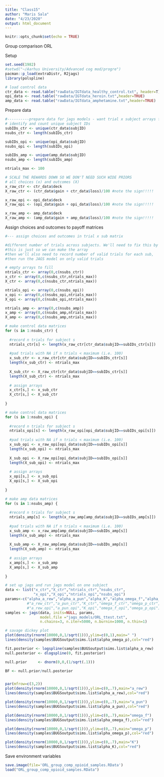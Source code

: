 ```yaml
---
title: "Class15"
author: "Maris Sala"
date: "4/23/2020"
output: html_document
---
```


```r
knitr::opts_chunk$set(echo = TRUE)
```

Group comparison ORL

Setup
```r
set.seed(1982)
#setwd("~/Aarhus University/Advanced cog mod/progre")
pacman::p_load(extraDistr, R2jags)
library(polspline)

# load control data
ctr_data <- read.table("rawData/IGTdata_healthy_control.txt", header=T)
opi_data <- read.table("rawData/IGTdata_heroin.txt",header=TRUE)
amp_data <- read.table("rawData/IGTdata_amphetamine.txt",header=TRUE)
```

Prepare data
```r
#----------prepare data for jags models - want trial x subject arrays for choice, gain, and loss ----
# identify and count unique subject IDs
subIDs_ctr <- unique(ctr_data$subjID)
nsubs_ctr <- length(subIDs_ctr)

subIDs_opi <- unique(opi_data$subjID)
nsubs_opi <- length(subIDs_opi)

subIDs_amp <- unique(amp_data$subjID)
nsubs_amp <- length(subIDs_amp)

ntrials_max <- 100

# SCALE THE REWARDS DOWN SO WE DON'T NEED SUCH WIDE PRIORS
# all choices (x) and outcomes (X)
x_raw_ctr <- ctr_data$deck
X_raw_ctr <- (ctr_data$gain + ctr_data$loss)/100 #note the sign!!!!!

x_raw_opi <- opi_data$deck
X_raw_opi <- (opi_data$gain + opi_data$loss)/100 #note the sign!!!!!

x_raw_amp <- amp_data$deck
X_raw_amp <- (amp_data$gain + amp_data$loss)/100 #note the sign!!!!!
```

Assign choices and outcomes to payoff matrices

```r
#--- assign choices and outcomes in trial x sub matrix

#different number of trials across subjects. We'll need to fix this by padding arrays of < 100
#this is just so we can make the array
#then we'll also need to record number of valid trials for each sub, 
#then run the JAGS model on only valid trials

# empty arrays to fill
ntrials_ctr <- array(0,c(nsubs_ctr))
x_ctr <- array(0,c(nsubs_ctr,ntrials_max))
X_ctr <- array(0,c(nsubs_ctr,ntrials_max))

ntrials_opi <- array(0,c(nsubs_opi))
x_opi <- array(0,c(nsubs_opi,ntrials_max))
X_opi <- array(0,c(nsubs_opi,ntrials_max))

ntrials_amp <- array(0,c(nsubs_amp))
x_amp <- array(0,c(nsubs_amp,ntrials_max))
X_amp <- array(0,c(nsubs_amp,ntrials_max))

# make control data matrices
for (s in 1:nsubs_ctr) {
  
  #record n trials for subject s
  ntrials_ctr[s] <- length(x_raw_ctr[ctr_data$subjID==subIDs_ctr[s]])
  
  #pad trials with NA if n trials < maximum (i.e. 100)
  x_sub_ctr <- x_raw_ctr[ctr_data$subjID==subIDs_ctr[s]] 
  length(x_sub_ctr) <- ntrials_max
  
  X_sub_ctr <- X_raw_ctr[ctr_data$subjID==subIDs_ctr[s]] 
  length(X_sub_ctr) <- ntrials_max
  
  # assign arrays
  x_ctr[s,] <- x_sub_ctr
  X_ctr[s,] <- X_sub_ctr
  
}

# make control data matrices
for (s in 1:nsubs_opi) {
  
  #record n trials for subject s
  ntrials_opi[s] <- length(x_raw_opi[opi_data$subjID==subIDs_opi[s]])
  
  #pad trials with NA if n trials < maximum (i.e. 100)
  x_sub_opi <- x_raw_opi[opi_data$subjID==subIDs_opi[s]] 
  length(x_sub_opi) <- ntrials_max
  
  X_sub_opi <- X_raw_opi[opi_data$subjID==subIDs_opi[s]] 
  length(X_sub_opi) <- ntrials_max
  
  # assign arrays
  x_opi[s,] <- x_sub_opi
  X_opi[s,] <- X_sub_opi
  
}

# make amp data matrices
for (s in 1:nsubs_amp) {
  
  #record n trials for subject s
  ntrials_amp[s] <- length(x_raw_amp[amp_data$subjID==subIDs_amp[s]])
  
  #pad trials with NA if n trials < maximum (i.e. 100)
  x_sub_amp <- x_raw_amp[amp_data$subjID==subIDs_amp[s]] 
  length(x_sub_amp) <- ntrials_max
  
  X_sub_amp <- X_raw_amp[amp_data$subjID==subIDs_amp[s]] 
  length(X_sub_amp) <- ntrials_max
  
  # assign arrays
  x_amp[s,] <- x_sub_amp
  X_amp[s,] <- X_sub_amp
  
}
```

```r
# set up jags and run jags model on one subject
data <- list("x_ctr","X_ctr","ntrials_ctr","nsubs_ctr",
             "x_opi","X_opi","ntrials_opi","nsubs_opi") 
params<-c("alpha_a_rew","alpha_a_pun","alpha_K","alpha_omega_f","alpha_omega_p")#,
          #"a_rew_ctr","a_pun_ctr","K_ctr","omega_f_ctr","omega_p_ctr",
          #"a_rew_opi","a_pun_opi","K_opi","omega_f_opi","omega_p_opi")
samples <- jags(data, inits=NULL, params,
                model.file ="jags_models/ORL_ttest.txt",
                n.chains=3, n.iter=5000, n.burnin=1000, n.thin=1)

```

```r
# savage dickey plot
plot(density(rnorm(10000,0,1/sqrt(1))),ylim=c(0,1),main=" ")
lines(density(samples$BUGSoutput$sims.list$alpha_omega_p),col="red")

fit.posterior <- logspline(samples$BUGSoutput$sims.list$alpha_a_rew)
null.posterior <- dlogspline(0, fit.posterior)

null.prior     <- dnorm(0,0,(1/sqrt(.1)))                   

BF <- null.prior/null.posterior


par(mfrow=c(3,2))
plot(density(rnorm(10000,0,1/sqrt(1))),ylim=c(0,.7),main="a_rew")
lines(density(samples$BUGSoutput$sims.list$alpha_a_rew),col="red")

plot(density(rnorm(10000,0,1/sqrt(1))),ylim=c(0,.7),main="a_pun")
lines(density(samples$BUGSoutput$sims.list$alpha_a_pun),col="red")

plot(density(rnorm(10000,0,1/sqrt(1))),ylim=c(0,.7),main="omega_f")
lines(density(samples$BUGSoutput$sims.list$alpha_omega_f),col="red")

plot(density(rnorm(10000,0,1/sqrt(1))),ylim=c(0,.7),main="omega_p")
lines(density(samples$BUGSoutput$sims.list$alpha_omega_p),col="red")

plot(density(rnorm(10000,0,1/sqrt(1))),ylim=c(0,.7),main="K")
lines(density(samples$BUGSoutput$sims.list$alpha_K),col="red")

```

Save environment variables
```r
save.image(file='ORL_group_comp_opioid_samples.RData')
load("ORL_group_comp_opioid_samples.RData")
```

